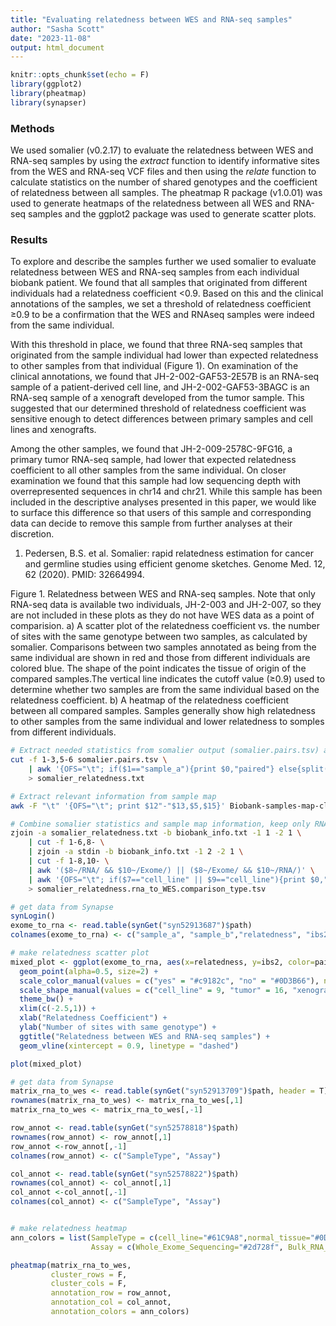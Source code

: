 ```yaml
---
title: "Evaluating relatedness between WES and RNA-seq samples"
author: "Sasha Scott"
date: "2023-11-08"
output: html_document
---
```


```r
knitr::opts_chunk$set(echo = F)
library(ggplot2)
library(pheatmap)
library(synapser)
```


### Methods

We used somalier (v0.2.17) to evaluate the relatedness between WES and RNA-seq samples by using the _extract_ function to identify informative sites from the WES and RNA-seq VCF files and then using the _relate_ function to calculate statistics on the number of shared genotypes and the coefficient of relatedness between all samples. The pheatmap R package (v1.0.01) was used to generate heatmaps of the relatedness between all WES and RNA-seq samples and the ggplot2 package was used to generate scatter plots.

### Results

To explore and describe the samples further we used somalier to evaluate relatedness between WES and RNA-seq samples from each individual biobank patient. We found that all samples that originated from different individuals had a relatedness coefficient <0.9. Based on this and the clinical annotations of the samples, we set a threshold of relatedness coefficient ≥0.9 to be a confirmation that the WES and RNAseq samples were indeed from the same individual. 

With this threshold in place, we found that three RNA-seq samples that originated from the sample individual had lower than expected relatedness to other samples from that individual (Figure 1). On examination of the clinical annotations, we found that JH-2-002-GAF53-2E57B is an RNA-seq sample of a patient-derived cell line, and JH-2-002-GAF53-3BAGC is an RNA-seq sample of a xenograft developed from the tumor sample. This suggested that our determined threshold of relatedness coefficient was sensitive enough to detect differences between primary samples and cell lines and xenografts.

Among the other samples, we found that JH-2-009-2578C-9FG16, a primary tumor RNA-seq sample, had lower that expected relatedness coefficient to all other samples from the same individual. On closer examination we found that this sample had low sequencing depth with overrepresented sequences in chr14 and chr21.  While this sample has been included in the descriptive analyses presented in this paper, we would like to surface this difference so that users of this sample and corresponding data can decide to remove this sample from further analyses at their discretion. 

1.	Pedersen, B.S. et al. Somalier: rapid relatedness estimation for cancer and germline studies using efficient genome sketches. Genome Med. 12, 62 (2020). PMID: 32664994.

Figure 1. Relatedness between WES and RNA-seq samples. Note that only RNA-seq data is available two individuals, JH-2-003 and JH-2-007, so they are not included in these plots as they do not have WES data as a point of comparision.
a) A scatter plot of the relatedness coefficient vs. the number of sites with the same genotype between two samples, as calculated by somalier. Comparisons between two samples annotated as being from the same individual are shown in red and those from different individuals are colored blue. The shape of the point indicates the tissue of origin of the compared samples.The vertical line indicates the cutoff value (≥0.9) used to determine whether two samples are from the same individual based on the relatedness coefficient.
b) A heatmap of the relatedness coefficient between all compared samples. Samples generally show high relatedness to other samples from the same individual and lower relatedness to somples from different individuals.

```bash
# Extract needed statistics from somalier output (somalier.pairs.tsv) and determined if samples come from same individual
cut -f 1-3,5-6 somalier.pairs.tsv \
	| awk '{OFS="\t"; if($1=="sample_a"){print $0,"paired"} else{split($1,a,"-"); split($2,b,"-"); if(a[3]==b[3]){print $0,"yes"} else{print $0,"no"}}}' \
	> somalier_relatedness.txt

# Extract relevant information from sample map
awk -F "\t" '{OFS="\t"; print $12"-"$13,$5,$15}' Biobank-samples-map-clinical-051223.txt | tr " " "_" > biobank_info.txt

# Combine somalier statistics and sample map information, keep only RNA to WES comparisons, and add column with type of tissues compared. The generated file is used to create the relatedness scatter plot.
zjoin -a somalier_relatedness.txt -b biobank_info.txt -1 1 -2 1 \
	| cut -f 1-6,8- \
	| zjoin -a stdin -b biobank_info.txt -1 2 -2 1 \
	| cut -f 1-8,10- \
	| awk '($8~/RNA/ && $10~/Exome/) || ($8~/Exome/ && $10~/RNA/)' \
	| awk '{OFS="\t"; if($7=="cell_line" || $9=="cell_line"){print $0,"cell_line"} else if($7=="xenograft_passage" || $9=="xenograft_passage"){print $0,"xenograft"} else if($7=="blood" || $9=="blood"){print $0,"tumor/normal"} else{print $0,"tumor"} }' \
	> somalier_relatedness.rna_to_WES.comparison_type.tsv
```

```r

# get data from Synapse
synLogin()
exome_to_rna <- read.table(synGet("syn52913687")$path)
colnames(exome_to_rna) <- c("sample_a", "sample_b","relatedness", "ibs2", "hom_concordance", "paired", "source_a", "assay_a", "source_b", "assay_b","comparison_type")

# make relatedness scatter plot
mixed_plot <- ggplot(exome_to_rna, aes(x=relatedness, y=ibs2, color=paired, shape=comparison_type)) + 
  geom_point(alpha=0.5, size=2) + 
  scale_color_manual(values = c("yes" = "#c9182c", "no" = "#0D3B66"), name = "Same Individual") +
  scale_shape_manual(values = c("cell_line" = 9, "tumor" = 16, "xenograft" = 3, "normal"=15, "tumor/normal"=17), labels = c("cell line/tumor or normal", "tumor/tumor", "tumor/normal", "xenograft/tumor or normal"), name = "Compared Tissues") +
  theme_bw() +
  xlim(c(-2.5,1)) +
  xlab("Relatedness Coefficient") +
  ylab("Number of sites with same genotype") +
  ggtitle("Relatedness between WES and RNA-seq samples") +
  geom_vline(xintercept = 0.9, linetype = "dashed")

plot(mixed_plot)
```

```r

# get data from Synapse
matrix_rna_to_wes <- read.table(synGet("syn52913709")$path, header = T)
rownames(matrix_rna_to_wes) <- matrix_rna_to_wes[,1]
matrix_rna_to_wes <- matrix_rna_to_wes[,-1]

row_annot <- read.table(synGet("syn52578818")$path)
rownames(row_annot) <- row_annot[,1]
row_annot <-row_annot[,-1]
colnames(row_annot) <- c("SampleType", "Assay")

col_annot <- read.table(synGet("syn52578822")$path)
rownames(col_annot) <- col_annot[,1]
col_annot <-col_annot[,-1]
colnames(col_annot) <- c("SampleType", "Assay")


# make relatedness heatmap
ann_colors = list(SampleType = c(cell_line="#61C9A8",normal_tissue="#0D3B66", primary_tumor="#7E52A0", recurrent_tumor="#F4D35E", blood="#ab3428", xenograft_passage="#f49e4c"),
                  Assay = c(Whole_Exome_Sequencing="#2d728f", Bulk_RNA_sequencing="#ff5d8f"))

pheatmap(matrix_rna_to_wes,
         cluster_rows = F,
         cluster_cols = F,
         annotation_row = row_annot,
         annotation_col = col_annot,
         annotation_colors = ann_colors)

```
